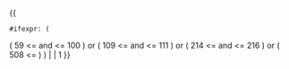 <includeonly>{{
 #ifexpr: (
(  59 <= {{{1}}} and {{{1}}} <= 100 ) or 
( 109 <= {{{1}}} and {{{1}}} <= 111 ) or 
( 214 <= {{{1}}} and {{{1}}} <= 216 ) or 
( 508 <= {{{1}}} )
)   
| | 1 
}}</includeonly><noinclude>
{{Documentation}}
</noinclude>